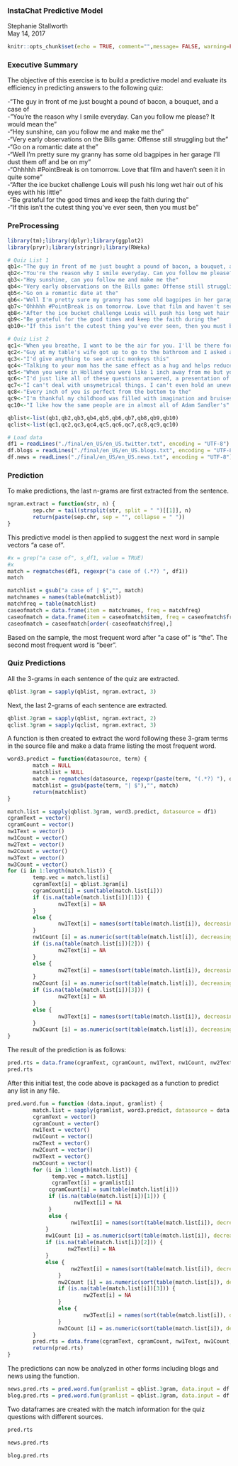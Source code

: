 
### InstaChat Predictive Model
Stephanie Stallworth   
May 14, 2017

```{r setup, include=FALSE}
knitr::opts_chunk$set(echo = TRUE, comment="",message= FALSE, warning=FALSE, cache = TRUE)
```

### **Executive Summary**

The objective of this exercise is to build a predictive model and evaluate its efficiency in predicting answers to the following quiz:

-"The guy in front of me just bought a pound of bacon, a bouquet, and a case of  
-"You're the reason why I smile everyday. Can you follow me please? It would mean the"  
-"Hey sunshine, can you follow me and make me the"  
-"Very early observations on the Bills game: Offense still struggling but the"  
-"Go on a romantic date at the"  
-"Well I'm pretty sure my granny has some old bagpipes in her garage I'll dust them off and be on my"  
-"Ohhhhh #PointBreak is on tomorrow. Love that film and haven't seen it in quite some"  
-"After the ice bucket challenge Louis will push his long wet hair out of his eyes with his little"  
-"Be grateful for the good times and keep the faith during the"  
-"If this isn't the cutest thing you've ever seen, then you must be"  

### **PreProcessing**
```{r}
library(tm);library(dplyr);library(ggplot2)
library(pryr);library(stringr);library(RWeka)

# Quiz List 1
qb1<-"The guy in front of me just bought a pound of bacon, a bouquet, and a case of"
qb2<-"You're the reason why I smile everyday. Can you follow me please? It would mean the"
qb3<-"Hey sunshine, can you follow me and make me the"
qb4<-"Very early observations on the Bills game: Offense still struggling but the"
qb5<-"Go on a romantic date at the"
qb6<-"Well I'm pretty sure my granny has some old bagpipes in her garage I'll dust them off and be on my"
qb7<-"Ohhhhh #PointBreak is on tomorrow. Love that film and haven't seen it in quite some"
qb8<-"After the ice bucket challenge Louis will push his long wet hair out of his eyes with his little"
qb9<-"Be grateful for the good times and keep the faith during the"
qb10<-"If this isn't the cutest thing you've ever seen, then you must be"

# Quiz List 2
qc1<-"When you breathe, I want to be the air for you. I'll be there for you, I'd live and I'd"
qc2<-"Guy at my table's wife got up to go to the bathroom and I asked about dessert and he started telling me about his"
qc3<-"I'd give anything to see arctic monkeys this"
qc4<-"Talking to your mom has the same effect as a hug and helps reduce your"
qc5<-"When you were in Holland you were like 1 inch away from me but you hadn't time to take a"
qc6<-"I'd just like all of these questions answered, a presentation of evidence, and a jury to settle the"
qc7<-"I can't deal with unsymetrical things. I can't even hold an uneven number of bags of groceries in each"
qc8<-"Every inch of you is perfect from the bottom to the"
qc9<-"I'm thankful my childhood was filled with imagination and bruises from playing"
qc10<-"I like how the same people are in almost all of Adam Sandler's"

qblist<-list(qb1,qb2,qb3,qb4,qb5,qb6,qb7,qb8,qb9,qb10)
qclist<-list(qc1,qc2,qc3,qc4,qc5,qc6,qc7,qc8,qc9,qc10)

# Load data
df1 = readLines("./final/en_US/en_US.twitter.txt", encoding = "UTF-8")
df.blogs = readLines("./final/en_US/en_US.blogs.txt", encoding = "UTF-8")
df.news = readLines("./final/en_US/en_US.news.txt", encoding = "UTF-8")
```

### **Prediction**  

To make predictions, the last n-grams are first extracted from the sentence.
```{r}
ngram.extract = function(str, n) {
        sep.chr = tail(strsplit(str, split = " ")[[1]], n)
        return(paste(sep.chr, sep = "", collapse = " "))
}
```

This predictive model is then applied to suggest the next word in sample vectors "a case of".
```{r}
#x = grep("a case of", s_df1, value = TRUE)
#x
match = regmatches(df1, regexpr("a case of (.*?) ", df1))
match

matchlist = gsub("a case of | $","", match)
matchnames = names(table(matchlist))
matchfreq = table(matchlist)
caseofmatch = data.frame(item = matchnames, freq = matchfreq)
caseofmatch = data.frame(item = caseofmatch$item, freq = caseofmatch$freq.Freq)
caseofmatch = caseofmatch[order(-caseofmatch$freq),]
```
Based on the sample, the most frequent word after "a case of" is "the". The second most frequent word is "beer". 

### **Quiz Predictions**  

All the 3-grams in each sentence of the quiz are extracted.

```{r}
qblist.3gram = sapply(qblist, ngram.extract, 3)
```

Next, the last 2-grams of each sentence are extracted.

```{r}
qblist.2gram = sapply(qblist, ngram.extract, 2)
qclist.3gram = sapply(qclist, ngram.extract, 3)
```

A function is then created to extract the word following these 3-gram terms in the source file and make a data frame listing the most frequent word.
```{r}

word3.predict = function(datasource, term) {
        match = NULL
        matchlist = NULL
        match = regmatches(datasource, regexpr(paste(term, "(.*?) "), datasource))
        matchlist = gsub(paste(term, "| $"),"", match)
        return(matchlist)
}
```

```{r}
match.list = sapply(qblist.3gram, word3.predict, datasource = df1)
cgramText = vector()
cgramCount = vector()
nw1Text = vector()
nw1Count = vector()
nw2Text = vector()
nw2Count = vector()
nw3Text = vector()
nw3Count = vector()
for (i in 1:length(match.list)) {
        temp.vec = match.list[i]
        cgramText[i] = qblist.3gram[i]
        cgramCount[i] = sum(table(match.list[i]))
        if (is.na(table(match.list[i])[1])) {
                nw1Text[i] = NA
        }
        else {
                nw1Text[i] = names(sort(table(match.list[i]), decreasing = TRUE)[1])
        }
        nw1Count [i] = as.numeric(sort(table(match.list[i]), decreasing = TRUE)[1])
        if (is.na(table(match.list[i])[2])) {
                nw2Text[i] = NA
        }
        else {
                nw2Text[i] = names(sort(table(match.list[i]), decreasing = TRUE)[2])
        }
        nw2Count [i] = as.numeric(sort(table(match.list[i]), decreasing = TRUE)[2])
        if (is.na(table(match.list[i])[3])) {
                nw2Text[i] = NA
        }
        else {
                nw3Text[i] = names(sort(table(match.list[i]), decreasing = TRUE)[3])
        }
        nw3Count [i] = as.numeric(sort(table(match.list[i]), decreasing = TRUE)[3])
}
```

The result of the prediction is as follows:
```{r}
pred.rts = data.frame(cgramText, cgramCount, nw1Text, nw1Count, nw2Text, nw2Count, nw3Text, nw3Count)
pred.rts
```

After this initial test, the code above is packaged as a function to predict any list in any file.
```{r}
pred.word.fun = function (data.input, gramlist) {
        match.list = sapply(gramlist, word3.predict, datasource = data.input)
        cgramText = vector()
        cgramCount = vector()
        nw1Text = vector()
        nw1Count = vector()
        nw2Text = vector()
        nw2Count = vector()
        nw3Text = vector()
        nw3Count = vector()
        for (i in 1:length(match.list)) {
              temp.vec = match.list[i]
              cgramText[i] = gramlist[i]
             cgramCount[i] = sum(table(match.list[i]))
             if (is.na(table(match.list[i])[1])) {
                     nw1Text[i] = NA
             }
             else {
                    nw1Text[i] = names(sort(table(match.list[i]), decreasing = TRUE)[1])
            }
            nw1Count [i] = as.numeric(sort(table(match.list[i]), decreasing = TRUE)[1])
            if (is.na(table(match.list[i])[2])) {
                   nw2Text[i] = NA
            }
            else {
                    nw2Text[i] = names(sort(table(match.list[i]), decreasing = TRUE)[2])
                }
                nw2Count [i] = as.numeric(sort(table(match.list[i]), decreasing = TRUE)[2])
                if (is.na(table(match.list[i])[3])) {
                        nw2Text[i] = NA
                }
                else {
                        nw3Text[i] = names(sort(table(match.list[i]), decreasing = TRUE)[3])
                }
                nw3Count [i] = as.numeric(sort(table(match.list[i]), decreasing = TRUE)[3])
        }
        pred.rts = data.frame(cgramText, cgramCount, nw1Text, nw1Count, nw2Text, nw2Count, nw3Text, nw3Count)
        return(pred.rts)
}
```

The predictions can now be analyzed in other forms including blogs and news using the function.
```{r}
news.pred.rts = pred.word.fun(gramlist = qblist.3gram, data.input = df.news )
blog.pred.rts = pred.word.fun(gramlist = qblist.3gram, data.input = df.blogs )
```

Two dataframes are created with the match information for the quiz questions with different sources.
```{r}
pred.rts
```

```{r}
news.pred.rts
```

```{r}
blog.pred.rts
```

